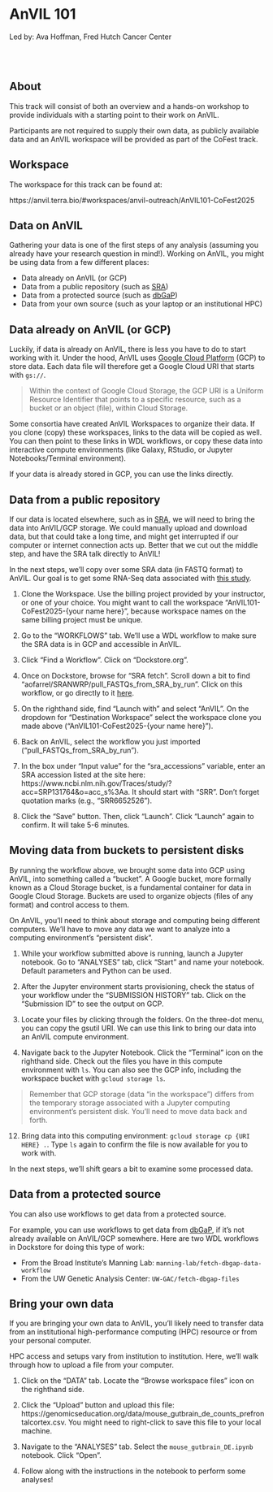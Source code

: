 # AnVIL 101

Led by: Ava Hoffman, Fred Hutch Cancer Center

<br><br>

<!-- AnVIL Outreach coordinator: TBA -->

## About

This track will consist of both an overview and a hands-on workshop to provide individuals with a starting point to their work on AnVIL.

Participants are not required to supply their own data, as publicly available data and an AnVIL workspace will be provided as part of the CoFest track.

## Workspace

The workspace for this track can be found at: 

https://anvil.terra.bio/#workspaces/anvil-outreach/AnVIL101-CoFest2025 

## Data on AnVIL

Gathering your data is one of the first steps of any analysis (assuming you already have your research question in mind!). Working on AnVIL, you might be using data from a few different places:

- Data already on AnVIL (or GCP)
- Data from a public repository (such as [SRA](https://www.ncbi.nlm.nih.gov/sra))
- Data from a protected source (such as [dbGaP](https://dbgap.ncbi.nlm.nih.gov/home))
- Data from your own source (such as your laptop or an institutional HPC)

<!-- schematic of data sources -->

## Data already on AnVIL (or GCP)

Luckily, if data is already on AnVIL, there is less you have to do to start working with it. Under the hood, AnVIL uses [Google Cloud Platform](https://cloud.google.com/) (GCP) to store data. Each data file will therefore get a Google Cloud URI that starts with `gs://`. 

> Within the context of Google Cloud Storage, the GCP URI is a Uniform Resource Identifier that points to a specific resource, such as a bucket or an object (file), within Cloud Storage.

Some consortia have created AnVIL Workspaces to organize their data. If you clone (copy) these workspaces, links to the data will be copied as well. You can then point to these links in WDL workflows, or copy these data into interactive compute environments (like Galaxy, RStudio, or Jupyter Notebooks/Terminal environment).

If your data is already stored in GCP, you can use the links directly.

## Data from a public repository

If our data is located elsewhere, such as in [SRA](https://www.ncbi.nlm.nih.gov/sra), we will need to bring the data into AnVIL/GCP storage. We could manually upload and download data, but that could take a long time, and might get interrupted if our computer or internet connection acts up. Better that we cut out the middle step, and have the SRA talk directly to AnVIL!

In the next steps, we'll copy over some SRA data (in FASTQ format) to AnVIL. Our goal is to get some RNA-Seq data associated with [this study](https://pubmed.ncbi.nlm.nih.gov/31150625/).

1. Clone the Workspace. Use the billing project provided by your instructor, or one of your choice. You might want to call the workspace "AnVIL101-CoFest2025-{your name here}", because workspace names on the same billing project must be unique.

2. Go to the "WORKFLOWS" tab. We'll use a WDL workflow to make sure the SRA data is in GCP and accessible in AnVIL.

3. Click "Find a Workflow". Click on "Dockstore.org". 

4. Once on Dockstore, browse for "SRA fetch". Scroll down a bit to find "aofarrel/SRANWRP/pull_FASTQs_from_SRA_by_run". Click on this workflow, or go directly to it [here](https://dockstore.org/workflows/github.com/aofarrel/SRANWRP/pull_FASTQs_from_SRA_by_run:v1.1.18?tab=info). 

5. On the righthand side, find "Launch with" and select "AnVIL". On the dropdown for "Destination Workspace" select the workspace clone you made above ("AnVIL101-CoFest2025-{your name here}").

6. Back on AnVIL, select the workflow you just imported ("pull_FASTQs_from_SRA_by_run").

7. In the box under "Input value" for the "sra_accessions" variable, enter an SRA accession listed at the site here: https://www.ncbi.nlm.nih.gov/Traces/study/?acc=SRP131764&o=acc_s%3Aa. It should start with "SRR". Don't forget quotation marks (e.g., "SRR6652526").

8. Click the "Save" button. Then, click "Launch". Click "Launch" again to confirm. It will take 5-6 minutes.

## Moving data from buckets to persistent disks

By running the workflow above, we brought some data into GCP using AnVIL, into something called a "bucket". A Google bucket, more formally known as a Cloud Storage bucket, is a fundamental container for data in Google Cloud Storage. Buckets are used to organize objects (files of any format) and control access to them.

On AnVIL, you'll need to think about storage and computing being different computers. We'll have to move any data we want to analyze into a computing environment's "persistent disk".

1. While your workflow submitted above is running, launch a Jupyter notebook. Go to "ANALYSES" tab, click "Start" and name your notebook. Default parameters and Python can be used.

2. After the Jupyter environment starts provisioning, check the status of your workflow under the "SUBMISSION HISTORY" tab. Click on the "Submission ID" to see the output on GCP.

3. Locate your files by clicking through the folders. On the three-dot menu, you can copy the gsutil URI. We can use this link to bring our data into an AnVIL compute environment.

11. Navigate back to the Jupyter Notebook. Click the "Terminal" icon on the righthand side. Check out the files you have in this compute environment with `ls`. You can also see the GCP info, including the workspace bucket with `gcloud storage ls`.

> Remember that GCP storage (data "in the workspace") differs from the temporary storage associated with a Jupyter computing environment's persistent disk. You'll need to move data back and forth.

12. Bring data into this computing environment: `gcloud storage cp {URI HERE} .`. Type `ls` again to confirm the file is now available for you to work with.

In the next steps, we'll shift gears a bit to examine some processed data.

## Data from a protected source

You can also use workflows to get data from a protected source. 

For example, you can use workflows to get data from [dbGaP](https://dbgap.ncbi.nlm.nih.gov/home), if it's not already available on AnVIL/GCP somewhere. Here are two WDL workflows in Dockstore for doing this type of work:

- From the Broad Institute’s Manning Lab: `manning-lab/fetch-dbgap-data-workflow`
- From the UW Genetic Analysis Center: `UW-GAC/fetch-dbgap-files`

## Bring your own data

If you are bringing your own data to AnVIL, you'll likely need to transfer data from an institutional high-performance computing (HPC) resource or from your personal computer.

HPC access and setups vary from institution to institution. Here, we'll walk through how to upload a file from your computer. 

1. Click on the "DATA" tab. Locate the "Browse workspace files" icon on the righthand side.

2. Click the "Upload" button and upload this file: https://genomicseducation.org/data/mouse_gutbrain_de_counts_prefrontalcortex.csv. You might need to right-click to save this file to your local machine.

3. Navigate to the "ANALYSES" tab. Select the `mouse_gutbrain_DE.ipynb` notebook. Click "Open".

4. Follow along with the instructions in the notebook to perform some analyses!
